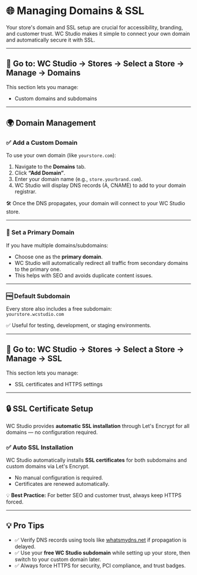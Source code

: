 # 🌐 Managing Domains & SSL

Your store's domain and SSL setup are crucial for accessibility, branding, and customer trust. WC Studio makes it simple to connect your own domain and automatically secure it with SSL.

---

## 📍 Go to: WC Studio → Stores → Select a Store → Manage → Domains

This section lets you manage:
- Custom domains and subdomains

---

## 🌍 Domain Management

### ✅ Add a Custom Domain

To use your own domain (like `yourstore.com`):

1. Navigate to the **Domains** tab.
2. Click **“Add Domain”**.
3. Enter your domain name (e.g., `store.yourbrand.com`).
4. WC Studio will display DNS records (A, CNAME) to add to your domain registrar.

🛠 Once the DNS propagates, your domain will connect to your WC Studio store.

---

### 🔁 Set a Primary Domain

If you have multiple domains/subdomains:

- Choose one as the **primary domain**.
- WC Studio will automatically redirect all traffic from secondary domains to the primary one.
- This helps with SEO and avoids duplicate content issues.

---

### 🆓 Default Subdomain

Every store also includes a free subdomain:  
`yourstore.wcstudio.com`

✅ Useful for testing, development, or staging environments.

---

## 📍 Go to: WC Studio → Stores → Select a Store → Manage → SSL

This section lets you manage:
- SSL certificates and HTTPS settings

---

## 🔒 SSL Certificate Setup

WC Studio provides **automatic SSL installation** through Let's Encrypt for all domains — no configuration required.

### ✅ Auto SSL Installation
WC Studio automatically installs **SSL certificates** for both subdomains and custom domains via Let's Encrypt.

- No manual configuration is required.
- Certificates are renewed automatically.

💡 **Best Practice:** For better SEO and customer trust, always keep HTTPS forced.

---

## 💡 Pro Tips

- ✅ Verify DNS records using tools like [whatsmydns.net](https://www.whatsmydns.net) if propagation is delayed.
- ✅ Use your **free WC Studio subdomain** while setting up your store, then switch to your custom domain later.
- ✅ Always force HTTPS for security, PCI compliance, and trust badges.